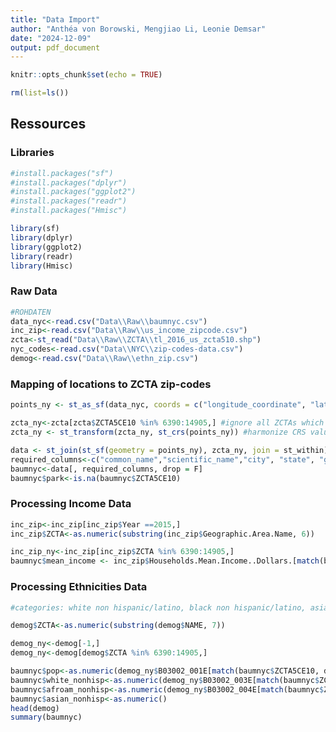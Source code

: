 ```yaml
---
title: "Data Import"
author: "Anthéa von Borowski, Mengjiao Li, Leonie Demsar"
date: "2024-12-09"
output: pdf_document
---
```


```r
knitr::opts_chunk$set(echo = TRUE)

rm(list=ls())
```

## Ressources

### Libraries

```r
#install.packages("sf")
#install.packages("dplyr")
#install.packages("ggplot2")
#install.packages("readr")
#install.packages("Hmisc")

library(sf)
library(dplyr)
library(ggplot2)
library(readr)
library(Hmisc)
```

### Raw Data

```r
#ROHDATEN
data_nyc<-read.csv("Data\\Raw\\baumnyc.csv")
inc_zip<-read.csv("Data\\Raw\\us_income_zipcode.csv")
zcta<-st_read("Data\\Raw\\ZCTA\\tl_2016_us_zcta510.shp")
nyc_codes<-read.csv("Data\\NYC\\zip-codes-data.csv")
demog<-read.csv("Data\\Raw\\ethn_zip.csv")


```


### Mapping of locations to ZCTA zip-codes

```r

points_ny <- st_as_sf(data_nyc, coords = c("longitude_coordinate", "latitude_coordinate"), crs = 4326) #transponing lat, long to point object

zcta_ny<-zcta[zcta$ZCTA5CE10 %in% 6390:14905,] #ignore all ZCTAs which are not NY
zcta_ny <- st_transform(zcta_ny, st_crs(points_ny)) #harmonize CRS values

data <- st_join(st_sf(geometry = points_ny), zcta_ny, join = st_within) #join datasets to match zcta to trees
required_columns<-c("common_name","scientific_name","city", "state", "geometry", "zipcode", "condition", "native", "greater_metro", "ZCTA5CE10") #
baumnyc<-data[, required_columns, drop = F]
baumnyc$park<-is.na(baumnyc$ZCTA5CE10)


```


### Processing Income Data

```r

inc_zip<-inc_zip[inc_zip$Year ==2015,]
inc_zip$ZCTA<-as.numeric(substring(inc_zip$Geographic.Area.Name, 6)) 

inc_zip_ny<-inc_zip[inc_zip$ZCTA %in% 6390:14905,]
baumnyc$mean_income <- inc_zip$Households.Mean.Income..Dollars.[match(baumnyc$ZCTACE10, inc_zip_ny$ZCTA)]

```

### Processing Ethnicities Data

```r

#categories: white non hispanic/latino, black non hispanic/latino, asian non hispanic/latino, hispanic/latino, other

demog$ZCTA<-as.numeric(substring(demog$NAME, 7))

demog_ny<-demog[-1,]
demog_ny<-demog[demog$ZCTA %in% 6390:14905,]

baumnyc$pop<-as.numeric(demog_ny$B03002_001E[match(baumnyc$ZCTA5CE10, demog_ny$ZCTA)])
baumnyc$white_nonhisp<-as.numeric(demog_ny$B03002_003E[match(baumnyc$ZCTA5CE10, demog_ny$ZCTA)])/baumnyc$pop
baumnyc$afroam_nonhisp<-as.numeric(demog_ny$B03002_004E[match(baumnyc$ZCTA5CE10, demog_ny$ZCTA)])/baumnyc$pop
baumnyc$asian_nonhisp<-as.numeric()
head(demog)
summary(baumnyc)




``` 